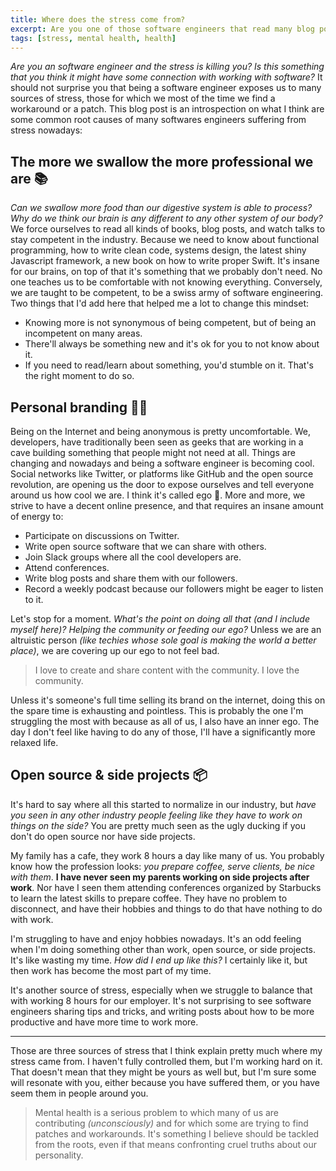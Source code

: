 ```yaml
---
title: Where does the stress come from?
excerpt: Are you one of those software engineers that read many blog posts and watch talks? Do take your personal branding on the internet very seriously? What comes to your mind when I say "side projects"? This blog post is a reflection on what I think have been the three major sources of stress in my life.
tags: [stress, mental health, health]
---
```


*Are you an software engineer and the stress is killing you?* *Is this something that you think it might have some connection with working with software?* It should not surprise you that being a software engineer exposes us to many sources of stress, those for which we most of the time we find a workaround or a patch. This blog post is an introspection on what I think are some common root causes of many softwares engineers suffering from stress nowadays:

## The more we swallow the more professional we are 📚
*Can we swallow more food than our digestive system is able to process?* *Why do we think our brain is any different to any other system of our body?* We force ourselves to read all kinds of books, blog posts, and watch talks to stay competent in the industry. Because we need to know about functional programming, how to write clean code, systems design, the latest shiny Javascript framework, a new book on how to write proper Swift. It's insane for our brains, on top of that it's something that we probably don't need. No one teaches us to be comfortable with not knowing everything. Conversely, we are taught to be competent, to be a swiss army of software engineering. Two things that I'd add here that helped me a lot to change this mindset:

* Knowing more is not synonymous of being competent, but of being an incompetent on many areas.
* There'll always be something new and it's ok for you to not know about it.
* If you need to read/learn about something, you'd stumble on it. That's the right moment to do so.

## Personal branding 👨‍💻

Being on the Internet and being anonymous is pretty uncomfortable. We, developers, have traditionally been seen as geeks that are working in a cave building something that people might not need at all. Things are changing and nowadays and being a software engineer is becoming cool. Social networks like Twitter, or platforms like GitHub and the open source revolution, are opening us the door to expose ourselves and tell everyone around us how cool we are. I think it's called ego 🤔. More and more, we strive to have a decent online presence, and that requires an insane amount of energy to:

- Participate on discussions on Twitter.
- Write open source software that we can share with others.
- Join Slack groups where all the cool developers are.
- Attend conferences.
- Write blog posts and share them with our followers. 
- Record a weekly podcast because our followers might be eager to listen to it.

Let's stop for a moment. *What's the point on doing all that (and I include myself here)?* *Helping the community or feeding our ego?* Unless we are an altruistic person *(like techies whose sole goal is making the world a better place)*, we are covering up our ego to not feel bad.

> I love to create and share content with the community. I love the community.

Unless it's someone's full time selling its brand on the internet, doing this on the spare time is exhausting and pointless. This is probably the one I'm struggling the most with because as all of us, I also have an inner ego. The day I don't feel like having to do any of those, I'll have a significantly more relaxed life.

## Open source & side projects 📦

It's hard to say where all this started to normalize in our industry, but *have you seen in any other industry people feeling like they have to work on things on the side?* You are pretty much seen as the ugly ducking if you don't do open source nor have side projects.  

My family has a cafe, they work 8 hours a day like many of us. You probably know how the profession looks: *you prepare coffee, serve clients, be nice with them*. **I have never seen my parents working on side projects after work**. Nor have I seen them attending conferences organized by Starbucks to learn the latest skills to prepare coffee. They have no problem to disconnect, and have their hobbies and things to do that have nothing to do with work.

I'm struggling to have and enjoy hobbies nowadays. It's an odd feeling when I'm doing something other than work, open source, or side projects. It's like wasting my time. *How did I end up like this?* I certainly like it, but then work has become the most part of my time.

It's another source of stress, especially when we struggle to balance that with working 8 hours for our employer. It's not surprising to see software engineers sharing tips and tricks, and writing posts about how to be more productive and have more time to work more.


---

Those are three sources of stress that I think explain pretty much where my stress came from. I haven't fully controlled them, but I'm working hard on it. That doesn't mean that they might be yours as well but, but I'm sure some will resonate with you, either because you have suffered them, or you have seem them in people around you.

> Mental health is a serious problem to which many of us are contributing *(unconsciously)* and for which some are trying to find patches and workarounds. It's something I believe should be tackled from the roots, even if that means confronting cruel truths about our personality.
